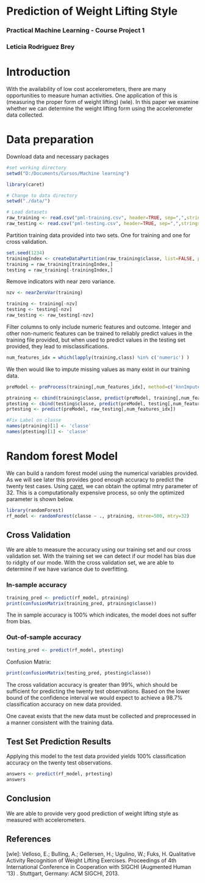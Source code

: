 Prediction of Weight Lifting Style
====================================

### Practical Machine Learning - Course Project 1
### Leticia Rodriguez Brey


# Introduction

With the availability of low cost accelerometers, there are many opportunities to measure human activities. One application of this is (measuring the proper form of weight lifting) (wle). In this paper we examine whether we can determine the weight lifting form using the accelerometer data collected.


# Data preparation

Download data and necessary packages
```r
#set working directory
setwd("D:/Documents/Cursos/Machine learning")

library(caret)

# Change to data directory
setwd("./data/")

# Load datasets
raw_training <- read.csv("pml-training.csv", header=TRUE, sep=",",stringsAsFactors=FALSE)
raw_testing <- read.csv("pml-testing.csv", header=TRUE, sep=",",stringsAsFactors=FALSE)
```
Partition training data provided into two sets. One for training and one for cross validation.
```r
set.seed(1234)
trainingIndex <- createDataPartition(raw_training$classe, list=FALSE, p=.9)
training = raw_training[trainingIndex,]
testing = raw_training[-trainingIndex,]
```
Remove indicators with near zero variance.
```r
nzv <- nearZeroVar(training)

training <- training[-nzv]
testing <- testing[-nzv]
raw_testing <- raw_testing[-nzv]
```


Filter columns to only include numeric features and outcome. Integer and other non-numeric features can be trained to reliably predict values in the training file provided, but when used to predict values in the testing set provided, they lead to misclassifications.
```r
num_features_idx = which(lapply(training,class) %in% c('numeric') )
```

We then would like to impute missing values as many exist in our training data.

```r
preModel <- preProcess(training[,num_features_idx], method=c('knnImpute'))

ptraining <- cbind(training$classe, predict(preModel, training[,num_features_idx]))
ptesting <- cbind(testing$classe, predict(preModel, testing[,num_features_idx]))
prtesting <- predict(preModel, raw_testing[,num_features_idx])

#Fix Label on classe
names(ptraining)[1] <- 'classe'
names(ptesting)[1] <- 'classe'
```

# Random forest Model

We can build a random forest model using the numerical variables provided. As we will see later this provides good enough accuracy to predict the twenty test cases. Using [caret][caret], we can obtain the optimal mtry parameter of 32. This is a computationally expensive process, so only the optimized parameter is shown below.

```r
library(randomForest)
rf_model <- randomForest(classe ~ ., ptraining, ntree=500, mtry=32)
```

## Cross Validation

We are able to measure the accuracy using our training set and our cross validation set. With the training set we can detect if our model has bias due to ridgity of our mode. With the cross validation set, we are able to determine if we have variance due to overfitting.

### In-sample accuracy
```r
training_pred <- predict(rf_model, ptraining)
print(confusionMatrix(training_pred, ptraining$classe))
```
The in sample accuracy is 100% which indicates, the model does not suffer from bias.

### Out-of-sample accuracy
```r
testing_pred <- predict(rf_model, ptesting)
```

Confusion Matrix:
```r
print(confusionMatrix(testing_pred, ptesting$classe))
```

The cross validation accuracy is greater than 99%, which should be sufficient for predicting the twenty test observations. Based on the lower bound of the confidence interval we would expect to achieve a 98.7% classification accuracy on new data provided.

One caveat exists that the new data must be collected and preprocessed in a manner consistent with the training data.

## Test Set Prediction Results

Applying this model to the test data provided yields 100% classification accuracy on the twenty test observations.
```r
answers <- predict(rf_model, prtesting)
answers
```

## Conclusion
We are able to provide very good prediction of weight lifting style as measured with accelerometers.


## References

[wle]: Velloso, E.; Bulling, A.; Gellersen, H.; Ugulino, W.; Fuks, H. Qualitative Activity Recognition of Weight Lifting Exercises. Proceedings of 4th International Conference in Cooperation with SIGCHI (Augmented Human '13) . Stuttgart, Germany: ACM SIGCHI, 2013.

[caret]: Max Kuhn. Contributions from Jed Wing, Steve Weston, Andre Williams, Chris Keefer, Allan Engelhardt, Tony Cooper, Zachary Mayer and the R Core Team. Caret package.


